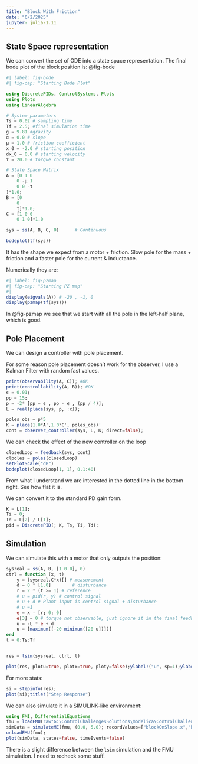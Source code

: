 ```yaml
---
title: "Block With Friction"
date: "6/2/2025"
jupyter: julia-1.11
---
```


## State Space representation

We can convert the set of ODE into a state space representation. The final bode plot of the block position is: @fig-bode

```julia
#| label: fig-bode
#| fig-cap: "Starting Bode Plot"

using DiscretePIDs, ControlSystems, Plots
using Plots
using LinearAlgebra

# System parameters
Ts = 0.02 # sampling time
Tf = 2.5; #final simulation time
g = 9.81 #gravity
α = 0.0 # slope
μ = 1.0 # friction coefficient
x_0 = -2.0 # starting position
dx_0 = 0.0 # starting velocity
τ = 20.0 # torque constant 

# State Space Matrix
A = [0 1 0
    0 -μ 1
    0 0 -τ
]*1.0;
B = [0
    0
    τ]*1.0;
C = [1 0 0
    0 1 0]*1.0

sys = ss(A, B, C, 0)      # Continuous

bodeplot(tf(sys))
```

It has the shape we expect from a motor + friction. Slow pole for the mass + friction and a faster pole for the current & inductance.

Numerically they are:

```julia
#| label: fig-pzmap
#| fig-cap: "Starting PZ map"
#| 
display(eigvals(A)) # -20 , -1, 0  
display(pzmap(tf(sys)))
```

In @fig-pzmap we see that we start with all the pole in the left-half plane, which is good.

## Pole Placement

We can design a controller with pole placement.

For some reason pole placement doesn't work for the observer, I use a Kalman Filter with random fast values.

```julia
print(observability(A, C)); #OK
print(controllability(A, B)); #OK
ϵ = 0.01;
pp = 15;
p = -2* [pp + ϵ , pp - ϵ , (pp / 4)];
L = real(place(sys, p, :c));

poles_obs = p*5
K = place(1.0*A',1.0*C', poles_obs)'
cont = observer_controller(sys, L, K; direct=false);
```

We can check the effect of the new controller on the loop

```julia
closedLoop = feedback(sys, cont)
clpoles = poles(closedLoop)
setPlotScale("dB")
bodeplot(closedLoop[1, 1], 0.1:40)
```

From what I understand we are interested in the dotted line in the bottom right. See how flat it is.

We can convert it to the standard PD gain form.

```julia
K = L[1];
Ti = 0;
Td = L[2] / L[1];
pid = DiscretePID(; K, Ts, Ti, Td);
```

## Simulation

We can simulate this with a motor that only outputs the position:

```julia
sysreal = ss(A, B, [1 0 0], 0)
ctrl = function (x, t)
    y = (sysreal.C*x)[] # measurement
    d = 0 * [1.0]        # disturbance
    r = 2 * (t >= 1) # reference
    # u = pid(r, y) # control signal
    # u + d # Plant input is control signal + disturbance
    # u =1
    e = x - [r; 0; 0]
    e[3] = 0 # torque not observable, just ignore it in the final feedback
    u = -L * e + d
    u = [maximum([-20 minimum([20 u])])]
end
t = 0:Ts:Tf


res = lsim(sysreal, ctrl, t)

plot(res, plotu=true, plotx=true, ploty=false);ylabel!("u", sp=1);ylabel!("x", sp=2);ylabel!("v", sp=3);ylabel!("T", sp=4)
```

For more stats:

```julia
si = stepinfo(res);
plot(si);title!("Step Response")
```

We can also simulate it in a SIMULINK-like environment:

```julia
using FMI, DifferentialEquations
fmu = loadFMU(raw"G:\ControlChallengesSolutions\modelica\ControlChallenges\ControlChallenges.BlockOnSlope_Challenges.Examples.WithFriction.fmu");
simData = simulateME(fmu, (0.0, 5.0); recordValues=["blockOnSlope.x","blockOnSlope.xd","blockOnSlope.usat"]);
unloadFMU(fmu);
plot(simData, states=false, timeEvents=false)
```

There is a slight difference between the `lsim` simulation and the FMU simulation. I need to recheck some stuff.